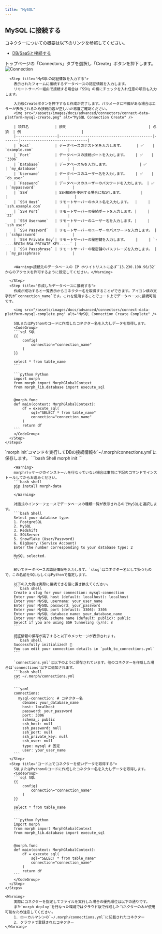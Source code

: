 ```yaml
---
title: "MySQL"
---
```


## MySQL に接続する

コネクターについての概要は以下のリンクを参照してください。

- [DB/SaaSと接続する](/docs/ja/develop/guides/integration)

<Tabs>
  <Tab title="クラウド版">
    <Steps>
      <Step title="Connectorを作成する">
        トップページの「Connectors」タブを選択し「Create」ボタンを押下します。
        <img src="/assets/images/docs/advanced/connectors/connect-data-platform-connection.png" alt="Connection" />
      </Step>

      <Step title="MySQLの認証情報を入力する">
        表示されたフォームに接続するデータベースの認証情報を入力します。
        リモートサーバー経由で接続する場合は「SSH」の欄にチェックを入れ任意の項目も入力します。

        入力後Createボタンを押下すると作成が完了します。パラメータに不備がある場合はエラーが表示されるため接続内容が正しいか再度ご確認ください。
        <img src="/assets/images/docs/advanced/connectors/connect-data-platform-mysql-create.png" alt="MySQL Connection Create" />

        | 項目名            | 説明                                      | 必須  | 例                            |
        |-------------------|-------------------------------------------|-------|-------------------------------|
        | `Host`           | データベースのホスト名を入力します。      | ✅    | `example.com`                |
        | `Port`           | データベースの接続ポートを入力します。    | ✅    | `3306`                       |
        | `Database`       | データベース名を入力します。              | ✅    | `my_database`                |
        | `Username`       | データベースのユーザー名を入力します。    | ✅    | `db_user`                    |
        | `Password`       | データベースのユーザーのパスワードを入力します。 | ✅    | `mypassword`                 |
        | `SSH`            | SSH接続を使用する場合に指定します。        |       |                               |
        | `SSH Host`       | リモートサーバーのホスト名を入力します。  |     | `ssh.example.com`            |
        | `SSH Port`       | リモートサーバーの接続ポートを入力します。|     | `22`                         |
        | `SSH Username`   | リモートサーバーのユーザー名を入力します。|     | `ssh_user`                   |
        | `SSH Password`   | リモートサーバーのユーザーのパスワードを入力します。 |     | `sshpassword`                |
        | `SSH Private Key`| リモートサーバーの秘密鍵を入力します。    |     | `-----BEGIN RSA PRIVATE KEY-----` |
        | `SSH Passphrase` | リモートサーバーの秘密鍵のパスフレーズを入力します。 |     | `my_passphrase`              |


        <Warning>接続先のデータベースの IP ホワイトリストに必ず`13.230.108.96/32`からのアクセスを許可するように設定してください。</Warning>

      </Step>
      <Step title="作成したデータベースに接続する">
        作成が成功すると一覧表示からコネクター名を取得することができます。アイコン横の文字列が`connection_name`です。これを使用することでコード上でデータベースに接続可能です。

        <img src="/assets/images/docs/advanced/connectors/connect-data-platform-mysql-complete.png" alt="MySQL Connection Create Complete" />

        SQLまたはPythonのコードに作成したコネクター名を入力しデータを取得します。
        <CodeGroup>
        ```sql SQL
        {{
            config(
                connection="connection_name"
            )
        }}

        select * from table_name
        ```

        ```python Python
        import morph
        from morph import MorphGlobalContext
        from morph_lib.database import execute_sql


        @morph.func
        def main(context: MorphGlobalContext):
            df = execute_sql(
                sql="SELECT * from table_name"
                connection="connection_name"
            )
            return df
        ```
        </CodeGroup>
      </Step>
    </Steps>

  </Tab>
  <Tab title="ローカル版">
    <Steps>
      <Step title="morph initコマンドを実行する">
        `morph init`コマンドを実行してDBの接続情報を`~/.morph/connections.yml`に保存します。
        ```bash Shell
        morph init
        ```

        <Warning>
        morphパッケージのインストールを行なっていない場合は事前に下記のコマンドでインストールしてからお進みください。
        ```bash shell
        pip install morph-data
        ```
        </Warning>

        対話式のインターフェースでデータベースの種類一覧が表示されるのでMySQLを選択します。
        ```bash Shell
        Select your database type:
        1. PostgreSQL
        2. MySQL
        3. Redshift
        4. SQLServer
        5. Snowflake (User/Password)
        6. BigQuery (Service Account)
        Enter the number corresponding to your database type: 2

        MySQL selected.
        ```

        続いてデータベースの認証情報を入力します。`slug`はコネクター名として扱うもので、この名前をSQLもしくはPythonで指定します。

        以下の入力例は実際に接続できる値に置き換えてください。
        ```bash shell
        Create a slug for your connection: mysql-connection
        Enter your MySQL host (default: localhost): localhost
        Enter your MySQL username: your_user_name
        Enter your MySQL password: your_password
        Enter your MySQL port (default: 3306): 3306
        Enter your MySQL database name: your_database_name
        Enter your MySQL schema name (default: public): public
        Select if you are using SSH tunneling (y/n): n
        ```

        認証情報の保存が完了すると以下のメッセージが表示されます。
        ```bash shell
        Successfully initialized! 🎉
        You can edit your connection details in `path_to_connections.yml`
        ```

        `connections.yml`は以下のように保存されています。他のコネクターを作成した場合は`connections`以下に追加されます。
        ```bash shell
        cat ~/.morph/connections.yml
        ```

        ```yaml
        connections:
          mysql-connection: # コネクター名
            dbname: your_database_name
            host: localhost
            password: your_password
            port: 3306
            schema_: public
            ssh_host: null
            ssh_password: null
            ssh_port: null
            ssh_private_key: null
            ssh_user: null
            type: mysql # 固定
            user: your_user_name
        ```
      </Step>
      <Step title="コード上でコネクターを使いデータを取得する">
        SQLまたはPythonのコードに作成したコネクター名を入力しデータを取得します。
        <CodeGroup>
        ```sql SQL
        {{
            config(
                connection="connection_name"
            )
        }}

        select * from table_name
        ```

        ```python Python
        import morph
        from morph import MorphGlobalContext
        from morph_lib.database import execute_sql


        @morph.func
        def main(context: MorphGlobalContext):
            df = execute_sql(
                sql="SELECT * from table_name"
                connection="connection_name"
            )
            return df
        ```
        </CodeGroup>
      </Step>
    </Steps>

    <Warning>
        実際にコネクターを指定してファイルを実行した場合の優先順位は以下の通りです。
        また`morph deploy`を行なった環境ではクラウド版で作成したコネクターのみが使用可能なため注意してください。
        1. ローカルマシンの`~/.morph/connections.yml`に記載されたコネクター
        2. クラウドで登録されたコネクター
    </Warning>

  </Tab>
</Tabs>
